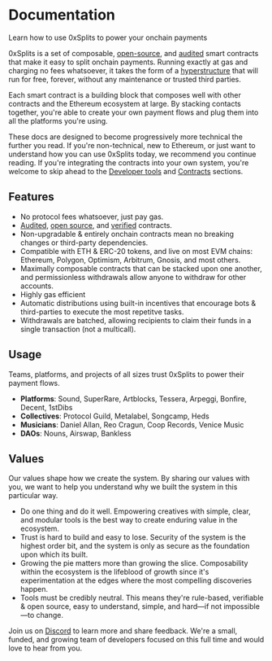 # Documentation

<div className="text-xl text-gray-500">
  Learn how to use 0xSplits to power your onchain payments
</div>

0xSplits is a set of composable,
[open-source](https://etherscan.io/address/0x2ed6c4b5da6378c7897ac67ba9e43102feb694ee#code),
and
[audited](https://github.com/0xSplits/splits-contracts/blob/main/audit/0xSplits_A-1.pdf)
smart contracts that make it easy to split onchain payments. Running exactly at
gas and charging no fees whatsoever, it takes the form of a
[hyperstructure](https://jacob.energy/hyperstructures.html) that will run for
free, forever, without any maintenance or trusted third parties.

Each smart contract is a building block that composes well with other contracts
and the Ethereum ecosystem at large. By stacking contacts together, you're able
to create your own payment flows and plug them into all the platforms you're
using.

These docs are designed to become progressively more technical the further you
read. If you're non-technical, new to Ethereum, or just want to understand how
you can use 0xSplits today, we recommend you continue reading. If you're
integrating the contracts into your own system, you're welcome to skip ahead to
the [Developer tools](/dev) and [Contracts](/contracts) sections.

## Features

- No protocol fees whatsoever, just pay gas.
- [Audited](https://github.com/0xSplits/splits-contracts/blob/main/audit/0xSplits_A-1.pdf),
  [open source](https://github.com/0xSplits/splits-contracts), and
  [verified](https://etherscan.io/address/0x2ed6c4b5da6378c7897ac67ba9e43102feb694ee#code)
  contracts.
- Non-upgradable & entirely onchain contracts mean no breaking changes or
  third-party dependencies.
- Compatible with ETH & ERC-20 tokens, and live on most EVM chains: Ethereum,
  Polygon, Optimism, Arbitrum, Gnosis, and most others.
- Maximally composable contracts that can be stacked upon one another, and
  permissionless withdrawals allow anyone to withdraw for other accounts.
- Highly gas efficient
- Automatic distributions using built-in incentives that encourage bots &
  third-parties to execute the most repetitve tasks.
- Withdrawals are batched, allowing recipients to claim their funds in a single
  transaction (not a multicall).

## Usage

Teams, platforms, and projects of all sizes trust 0xSplits to power their
payment flows.

- **Platforms**: Sound, SuperRare, Artblocks, Tessera, Arpeggi, Bonfire, Decent,
  1stDibs
- **Collectives**: Protocol Guild, Metalabel, Songcamp, Heds
- **Musicians**: Daniel Allan, Reo Cragun, Coop Records, Venice Music
- **DAOs**: Nouns, Airswap, Bankless

## Values

Our values shape how we create the system. By sharing our values with you, we
want to help you understand why we built the system in this particular way.

- Do one thing and do it well. Empowering creatives with simple, clear, and
  modular tools is the best way to create enduring value in the ecosystem.
- Trust is hard to build and easy to lose. Security of the system is the highest
  order bit, and the system is only as secure as the foundation upon which its
  built.
- Growing the pie matters more than growing the slice. Composability within the
  ecosystem is the lifeblood of growth since it's experimentation at the edges
  where the most compelling discoveries happen.
- Tools must be credibly neutral. This means they're rule-based, verifiable &
  open source, easy to understand, simple, and hard—if not impossible—to change.

Join us on [Discord](https://chat.0xsplits.xyz/) to learn more and share
feedback. We're a small, funded, and growing team of developers focused on this
full time and would love to hear from you.
